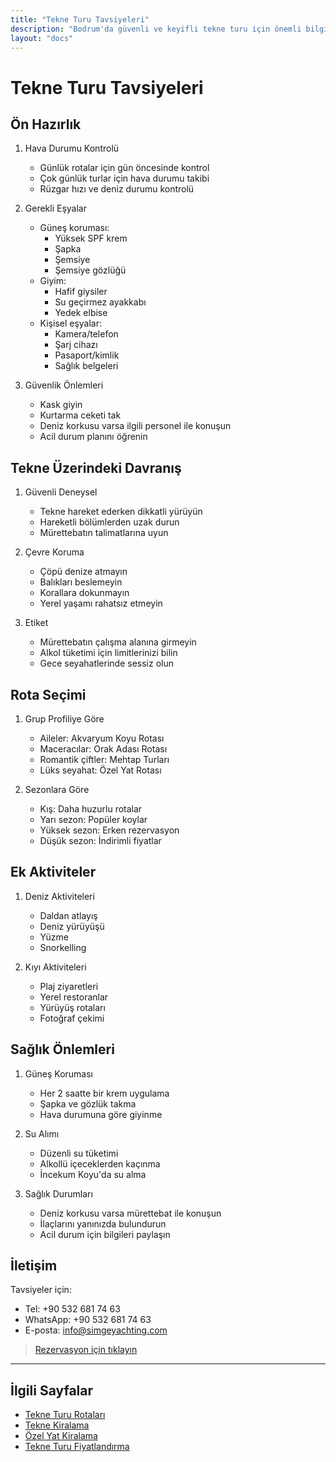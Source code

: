 ```yaml
---
title: "Tekne Turu Tavsiyeleri"
description: "Bodrum'da güvenli ve keyifli tekne turu için önemli bilgiler"
layout: "docs"
---
```


# Tekne Turu Tavsiyeleri

## Ön Hazırlık

1. Hava Durumu Kontrolü
   - Günlük rotalar için gün öncesinde kontrol
   - Çok günlük turlar için hava durumu takibi
   - Rüzgar hızı ve deniz durumu kontrolü

2. Gerekli Eşyalar
   - Güneş koruması:
     - Yüksek SPF krem
     - Şapka
     - Şemsiye
     - Şemsiye gözlüğü
   - Giyim:
     - Hafif giysiler
     - Su geçirmez ayakkabı
     - Yedek elbise
   - Kişisel eşyalar:
     - Kamera/telefon
     - Şarj cihazı
     - Pasaport/kimlik
     - Sağlık belgeleri

3. Güvenlik Önlemleri
   - Kask giyin
   - Kurtarma ceketi tak
   - Deniz korkusu varsa ilgili personel ile konuşun
   - Acil durum planını öğrenin

## Tekne Üzerindeki Davranış

1. Güvenli Deneysel
   - Tekne hareket ederken dikkatli yürüyün
   - Hareketli bölümlerden uzak durun
   - Mürettebatın talimatlarına uyun

2. Çevre Koruma
   - Çöpü denize atmayın
   - Balıkları beslemeyin
   - Korallara dokunmayın
   - Yerel yaşamı rahatsız etmeyin

3. Etiket
   - Mürettebatın çalışma alanına girmeyin
   - Alkol tüketimi için limitlerinizi bilin
   - Gece seyahatlerinde sessiz olun

## Rota Seçimi

1. Grup Profiliye Göre
   - Aileler: Akvaryum Koyu Rotası
   - Maceracılar: Orak Adası Rotası
   - Romantik çiftler: Mehtap Turları
   - Lüks seyahat: Özel Yat Rotası

2. Sezonlara Göre
   - Kış: Daha huzurlu rotalar
   - Yarı sezon: Popüler koylar
   - Yüksek sezon: Erken rezervasyon
   - Düşük sezon: İndirimli fiyatlar

## Ek Aktiviteler

1. Deniz Aktiviteleri
   - Daldan atlayış
   - Deniz yürüyüşü
   - Yüzme
   - Snorkelling

2. Kıyı Aktiviteleri
   - Plaj ziyaretleri
   - Yerel restoranlar
   - Yürüyüş rotaları
   - Fotoğraf çekimi

## Sağlık Önlemleri

1. Güneş Koruması
   - Her 2 saatte bir krem uygulama
   - Şapka ve gözlük takma
   - Hava durumuna göre giyinme

2. Su Alımı
   - Düzenli su tüketimi
   - Alkollü içeceklerden kaçınma
   - İncekum Koyu'da su alma

3. Sağlık Durumları
   - Deniz korkusu varsa mürettebat ile konuşun
   - İlaçlarını yanınızda bulundurun
   - Acil durum için bilgileri paylaşın

## İletişim

Tavsiyeler için:
- Tel: +90 532 681 74 63
- WhatsApp: +90 532 681 74 63
- E-posta: info@simgeyachting.com

> [Rezervasyon için tıklayın](/iletisim)

---

## İlgili Sayfalar

- [Tekne Turu Rotaları](/tekne-turlari#tekne-turu-rotalari)
- [Tekne Kiralama](/tekne-turlari#tekne-kiralama-hizmetleri)
- [Özel Yat Kiralama](/tekne-turlari#ozel-yat-kiralama)
- [Tekne Turu Fiyatlandırma](/tekne-turlari/fiyatlar)
